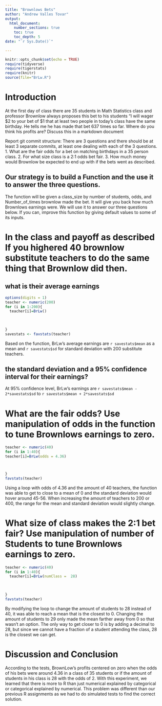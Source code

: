 ```yaml
---
title: "Brownlows Bets"
author: "Andrew Valles Tovar"
output: 
  html_document:
    number_sections: true
    toc: true
    toc_depth: 5
date: "`r Sys.Date()`"    
    
---
```

```r
knitr::opts_chunk$set(echo = TRUE)
require(tidyverse)
require(tigerstats)
require(knitr)
source(file="BrLw.R")
```


<!-- We recommend you use git branches -- create a separate branch for each major section i.e. Introduction, Methods, Results, Inferential Results, and Discussion and Conclusions - leave the YAML block untouched until the final merge where you put in your own name !-->

# Introduction

<!--In this section you explain what you are trying to show.  Where did the data come from?  What is the research or other question you are trying to answer?!-->

 At the first day of class there are 35 students in Math Statistics class and professor Brownlow always proposes this bet to his students "I will wager $2 to your bet of $1 that at least two people in today's class have  the same birthday.  He tells me he has made that bet 637 times so far. Where do you think his profits are? Discuss this in a markdown document
 
Report git commit structure:
There are 3 questions and there should be at least 3 separate commits, at least one dealing with each of the 3 questions.
1. What are the fair odds for a bet on matching birthdays in a 35 person class.
2. For what size class is a 2:1 odds bet fair.
3. How much money would Brownlow be expected to end up with if the bets went as described.

## Our strategy is to build a Function and the use it to answer the three questions. 

The function will be given a class_size by number of students, odds, and Number_of_times brownlow made the bet.  It will give you back how much Brownlows earnings were. We will use it to answer our three questions below. If you can, improve this function by giving default values to some of its inputs. 

# In the class and payoff as described  If you highered 40 brownlow substitute teachers to do the same thing that Brownlow did then.
## what is their average earnings
```r
options(digits = 1)
teacher <- numeric(200)
for (i in 1:200){
  teacher[i]=BrLw()
  
  
  
}
savestats <- favstats(teacher)
```

Based on the function, BrLw's average earnings are `r savestats$mean` as a mean and `r savestats$sd` for standard deviation with 200 substitute teachers.

## the standard deviation and a 95% confidence interval for their earnings?
At 95% confidence level, BrLw's earnings are `r savestats$mean - 2*savestats$sd` to `r savestats$mean + 2*savestats$sd`
  
<!--Explain and display your method of coming up with a 95% confidence interval of  professor Brownlows winnings (or losings)-->
# What are the fair odds? Use manipulation of odds in the function to tune Brownlows earnings to zero. 

```r

teacher <- numeric(40)
for (i in 1:40){
teacher[i]=BrLw(odds = 4.36)



}
favstats(teacher)
```



Using a loop with odds of 4.36 and the amount of 40 teachers, the function was able to get to close to a mean of 0 and the standard deviation would hover around 45-56. When increasing the amount of teachers to 200 or 400, the range for the mean and standard deviation would slightly change. 

<!--Decide on your methods:  In this section explain the approach you will take to attack the issue --- how will you decide on a likely estimate of professor Brownlow's earnings or losses after 637 bets. Also explain how you construct a 95% confidence interval about your estimate of his winnings !-->




# What size of class makes the 2:1 bet fair?  Use manipulation of number of Students to tune Brownlows earnings to zero.

<!--Explain and display the results of your method of coming up with the estimate of professor Brownlows betting profits!-->

```r

teacher <- numeric(40)
for (i in 1:40){
  teacher[i]=BrLw(numClass =  28)
  
  
  
}
favstats(teacher)
```

By modifying the loop to change the amount of students to 28 instead of 40, it was able to reach a mean that is the closest to 0. Changing the amount of students to 29 only made the mean farther away from 0 so that wasn't an option. The only way to get closer to 0 is by adding a decimal to 28, but since we cannot have a fraction of a student attending the class, 28 is the closest we can get.




# Discussion and Conclusion

<!--Discussion and conclusion here.  If professor Brownlow is consistantly making or losing money how could he change his payout so that his profits center on zero?  Also discuss what size his class should be in order to have his current scheme balance at zero profit.!-->

According to the tests, BrownLow's profits centered on zero when the odds of his bets were around 4.36 in a class of 35 students or if the amount of students in his class is 28 with the odds of 2. With this experiment, we learned that there is more to R than just numerical explained by categorical or categorical explained by numerical. This problem was different than our previous R assignments as we had to do simulated tests to find the correct solution.